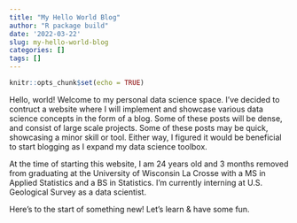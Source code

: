 ```yaml
---
title: "My Hello World Blog"
author: "R package build"
date: '2022-03-22'
slug: my-hello-world-blog
categories: []
tags: []
---
```


```r
knitr::opts_chunk$set(echo = TRUE)
```

Hello, world! Welcome to my personal data science space. I've decided to contruct a website where I will implement and showcase various data science concepts in the form of a blog. Some of these posts will be dense, and consist of large scale projects. Some of these posts may be quick, showcasing a minor skill or tool. Either way, I figured it would be beneficial to start blogging as I expand my data science toolbox.

At the time of starting this website, I am 24 years old and 3 months removed from graduating at the University of Wisconsin La Crosse with a MS in Applied Statistics and a BS in Statistics. I'm currently interning at U.S. Geological Survey as a data scientist. 

Here's to the start of something new! Let's learn & have some fun.
